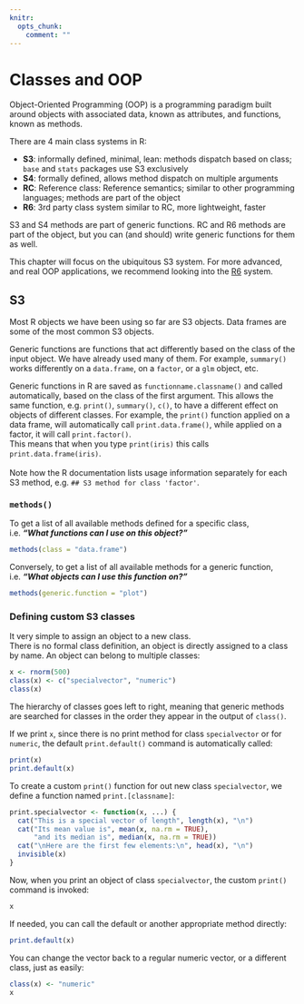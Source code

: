 ```yaml
---
knitr:
  opts_chunk:
    comment: ""
---
```

# Classes and OOP {#sec-classes}

Object-Oriented Programming (OOP) is a programming paradigm built around 
objects with associated data, known as attributes, and functions, known as 
methods.  

There are 4 main class systems in R:  

- **S3**: informally defined, minimal, lean: methods dispatch based on class; 
`base` and `stats` packages use S3 exclusively
- **S4**: formally defined, allows method dispatch on multiple arguments
- **RC**: Reference class: Reference semantics; similar to other programming 
languages; methods are part of the object
- **R6**: 3rd party class system similar to RC, more lightweight, faster

S3 and S4 methods are part of generic functions. RC and R6 methods are part of 
the object, but you can (and should) write generic functions for them as well.  

This chapter will focus on the ubiquitous S3 system. For more advanced, and 
real OOP applications, we recommend looking into the 
[R6](https://r6.r-lib.org/index.html) system.

## S3

Most R objects we have been using so far are S3 objects. Data frames are some 
of the most common S3 objects.  

Generic functions are functions that act differently based on the class of the 
input object. We have already used many of them. For example, `summary()` 
works differently on a `data.frame`, on a `factor`, or a `glm` object, etc.

Generic functions in R are saved as `functionname.classname()` and called 
automatically, based on the class of the first argument. This allows the same 
function, e.g. `print()`, `summary()`, `c()`, to have a different effect on 
objects of different classes.
For example, the `print()` function applied on a data frame, will automatically 
call `print.data.frame()`, while applied on a factor, it will call 
`print.factor()`.  
This means that when you type `print(iris)` this calls `print.data.frame(iris)`.
<br><br>
Note how the R documentation lists usage information separately for each S3 
method, e.g. `## S3 method for class 'factor'`.

### `methods()` {#s3methods}

To get a list of all available methods defined for a specific class,  
i.e. ***"What functions can I use on this object?"***

```r
methods(class = "data.frame")
```

Conversely, to get a list of all available methods for a generic function,
i.e. ***"What objects can I use this function on?"***

```r
methods(generic.function = "plot")
```

### Defining custom S3 classes

It very simple to assign an object to a new class.  
There is no formal class definition, an object is directly assigned to a class 
by name. An object can belong to multiple classes:

```r
x <- rnorm(500)
class(x) <- c("specialvector", "numeric")
class(x)
```

The hierarchy of classes goes left to right, meaning that generic methods are 
searched for classes in the order they appear in the output of `class()`.

If we print `x`, since there is no print method for class `specialvector` or 
for `numeric`, the default `print.default()` command is automatically called:

```r
print(x)
print.default(x)
```

To create a custom `print()` function for out new class `specialvector`, we 
define a function named `print.[classname]`:

```r
print.specialvector <- function(x, ...) {
  cat("This is a special vector of length", length(x), "\n")
  cat("Its mean value is", mean(x, na.rm = TRUE), 
      "and its median is", median(x, na.rm = TRUE))
  cat("\nHere are the first few elements:\n", head(x), "\n")
  invisible(x)
}
```

Now, when you print an object of class `specialvector`, the custom `print()` 
command is invoked:

```r
x
```

If needed, you can call the default or another appropriate method directly:

```r
print.default(x)
```

You can change the vector back to a regular numeric vector, or a different 
class, just as easily:

```r
class(x) <- "numeric"
x
```
